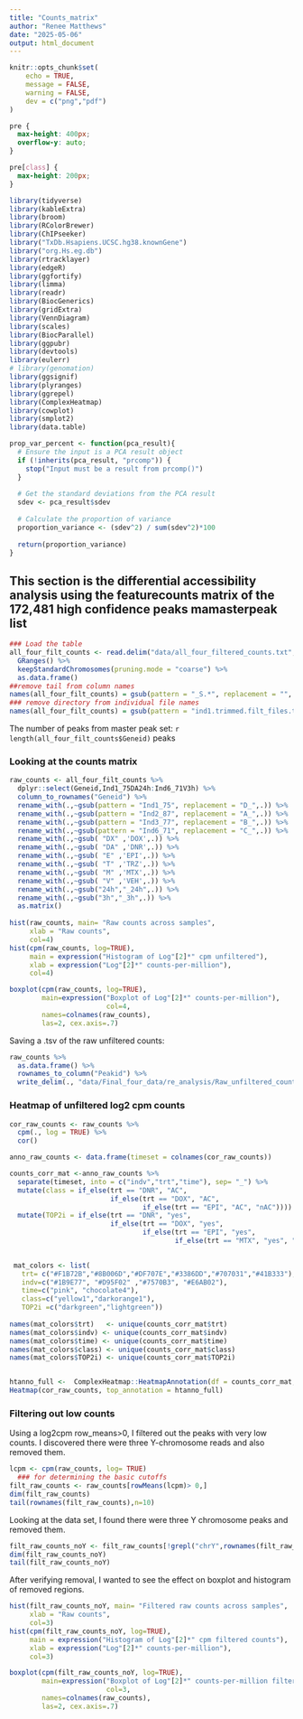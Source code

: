 ```yaml
---
title: "Counts_matrix"
author: "Renee Matthews"
date: "2025-05-06"
output: html_document
---
```


```r
knitr::opts_chunk$set(
	echo = TRUE,
	message = FALSE,
	warning = FALSE,
	dev = c("png","pdf")
)
```

```css
pre {
  max-height: 400px;
  overflow-y: auto;
}

pre[class] {
  max-height: 200px;
}
```

```r
library(tidyverse)
library(kableExtra)
library(broom)
library(RColorBrewer)
library(ChIPseeker)
library("TxDb.Hsapiens.UCSC.hg38.knownGene")
library("org.Hs.eg.db")
library(rtracklayer)
library(edgeR)
library(ggfortify)
library(limma)
library(readr)
library(BiocGenerics)
library(gridExtra)
library(VennDiagram)
library(scales)
library(BiocParallel)
library(ggpubr)
library(devtools)
library(eulerr)
# library(genomation)
library(ggsignif)
library(plyranges)
library(ggrepel)
library(ComplexHeatmap)
library(cowplot)
library(smplot2)
library(data.table)


```
```r
prop_var_percent <- function(pca_result){ 
  # Ensure the input is a PCA result object
  if (!inherits(pca_result, "prcomp")) {
    stop("Input must be a result from prcomp()")
  }
  
  # Get the standard deviations from the PCA result
  sdev <- pca_result$sdev
  
  # Calculate the proportion of variance
  proportion_variance <- (sdev^2) / sum(sdev^2)*100
  
  return(proportion_variance)
}

```

## This section is the differential accessibility analysis using the featurecounts matrix of the 172,481 high confidence peaks mamasterpeak list

```r
### Load the table
all_four_filt_counts <- read.delim("data/all_four_filtered_counts.txt",header=TRUE) %>% 
  GRanges() %>% 
  keepStandardChromosomes(pruning.mode = "coarse") %>% 
  as.data.frame() 
##remove tail from column names
names(all_four_filt_counts) = gsub(pattern = "_S.*", replacement = "", x = names(all_four_filt_counts))
### remove directory from individual file names
names(all_four_filt_counts) = gsub(pattern = "ind1.trimmed.filt_files.trimmed_|ind2.trimmed.filt_files.trimmed_|ind3.trimmed.filt_files.trimmed_|ind6.trimmed.filt_files.trimmed_", replacement = "", x = names(all_four_filt_counts))

```

The number of peaks from master peak set: `r length(all_four_filt_counts$Geneid)` peaks

### Looking at the counts matrix
```r
raw_counts <- all_four_filt_counts %>% 
  dplyr::select(Geneid,Ind1_75DA24h:Ind6_71V3h) %>% 
  column_to_rownames("Geneid") %>% 
  rename_with(.,~gsub(pattern = "Ind1_75", replacement = "D_",.)) %>% 
  rename_with(.,~gsub(pattern = "Ind2_87", replacement = "A_",.)) %>%
  rename_with(.,~gsub(pattern = "Ind3_77", replacement = "B_",.)) %>%
  rename_with(.,~gsub(pattern = "Ind6_71", replacement = "C_",.)) %>%
  rename_with(.,~gsub( "DX" ,'DOX',.)) %>%
  rename_with(.,~gsub( "DA" ,'DNR',.)) %>%
  rename_with(.,~gsub( "E" ,'EPI',.)) %>%
  rename_with(.,~gsub( "T" ,'TRZ',.)) %>%
  rename_with(.,~gsub( "M" ,'MTX',.)) %>%
  rename_with(.,~gsub( "V" ,'VEH',.)) %>%
  rename_with(.,~gsub("24h","_24h",.)) %>%
  rename_with(.,~gsub("3h","_3h",.)) %>%
  as.matrix()
  
hist(raw_counts, main= "Raw counts across samples",
     xlab = "Raw counts",
     col=4)
hist(cpm(raw_counts, log=TRUE), 
     main = expression("Histogram of Log"[2]*" cpm unfiltered"),
     xlab = expression("Log"[2]*" counts-per-million"),
     col=4)

boxplot(cpm(raw_counts, log=TRUE),
        main=expression("Boxplot of Log"[2]*" counts-per-million"),
                        col=4,
        names=colnames(raw_counts),
        las=2, cex.axis=.7)

```
Saving a .tsv of the raw unfiltered counts:
```r
raw_counts %>% 
  as.data.frame() %>% 
  rownames_to_column("Peakid") %>% 
  write_delim(., "data/Final_four_data/re_analysis/Raw_unfiltered_counts.tsv",delim="\t")

```


### Heatmap of unfiltered log2 cpm counts


```r
cor_raw_counts <- raw_counts %>% 
  cpm(., log = TRUE) %>% 
  cor()

anno_raw_counts <- data.frame(timeset = colnames(cor_raw_counts))

counts_corr_mat <-anno_raw_counts %>%
  separate(timeset, into = c("indv","trt","time"), sep= "_") %>% 
  mutate(class = if_else(trt == "DNR", "AC", 
                         if_else(trt == "DOX", "AC", 
                                 if_else(trt == "EPI", "AC", "nAC")))) %>%
  mutate(TOP2i = if_else(trt == "DNR", "yes", 
                         if_else(trt == "DOX", "yes", 
                                 if_else(trt == "EPI", "yes", 
                                         if_else(trt == "MTX", "yes", "no"))))) 

                         
 mat_colors <- list( 
   trt= c("#F1B72B","#8B006D","#DF707E","#3386DD","#707031","#41B333"),
   indv=c("#1B9E77", "#D95F02" ,"#7570B3", "#E6AB02"),
   time=c("pink", "chocolate4"),
   class=c("yellow1","darkorange1"), 
   TOP2i =c("darkgreen","lightgreen"))                        
                         
names(mat_colors$trt)   <- unique(counts_corr_mat$trt)                      
names(mat_colors$indv) <- unique(counts_corr_mat$indv)
names(mat_colors$time) <- unique(counts_corr_mat$time)
names(mat_colors$class) <- unique(counts_corr_mat$class)
names(mat_colors$TOP2i) <- unique(counts_corr_mat$TOP2i)


htanno_full <-  ComplexHeatmap::HeatmapAnnotation(df = counts_corr_mat, col = mat_colors)
Heatmap(cor_raw_counts, top_annotation = htanno_full)


```


### Filtering out low counts

Using a log2cpm row_means>0, I filtered out the peaks with very low counts.  I discovered there were three Y-chromosome reads and also removed them.

```r
lcpm <- cpm(raw_counts, log= TRUE)
  ### for determining the basic cutoffs
filt_raw_counts <- raw_counts[rowMeans(lcpm)> 0,]
dim(filt_raw_counts)
tail(rownames(filt_raw_counts),n=10)

```
Looking at the data set, I found there were three Y chromosome peaks and removed them.



```r
filt_raw_counts_noY <- filt_raw_counts[!grepl("chrY",rownames(filt_raw_counts)),]
dim(filt_raw_counts_noY)
tail(filt_raw_counts_noY)
```

After verifying removal, I wanted to see the effect on boxplot and histogram of removed regions.

```r

hist(filt_raw_counts_noY, main= "Filtered raw counts across samples",
     xlab = "Raw counts",
     col=3)
hist(cpm(filt_raw_counts_noY, log=TRUE), 
     main = expression("Histogram of Log"[2]*" cpm filtered counts"),
     xlab = expression("Log"[2]*" counts-per-million"),
     col=3)

boxplot(cpm(filt_raw_counts_noY, log=TRUE),
        main=expression("Boxplot of Log"[2]*" counts-per-million filtered counts"),
                        col=3,
        names=colnames(raw_counts),
        las=2, cex.axis=.7)
```



